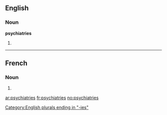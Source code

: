 ==English==

===Noun===
'''psychiatries'''

# {{plural of|[[psychiatry]]}}

[[Category:English plurals ending in "-ies"]]

----

==French==

===Noun===
{{infl|fr|plural}} {{f|p}}

# {{plural of|psychiatrie|lang=fr}}

[[ar:psychiatries]]
[[fr:psychiatries]]
[[no:psychiatries]]
